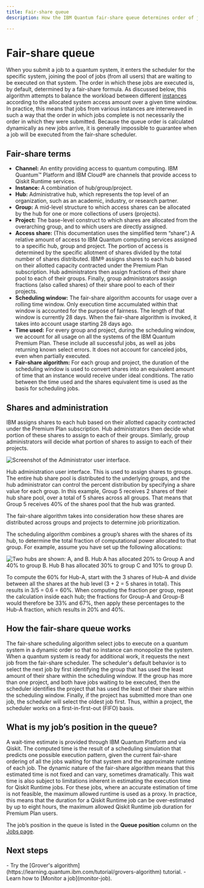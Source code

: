 ```yaml
---
title: Fair-share queue
description: How the IBM Quantum fair-share queue determines order of jobs submitted to quantum systems

---
```


# Fair-share queue

When you submit a job to a quantum system, it enters the scheduler for the specific system, joining the pool of jobs (from all users) that are waiting to be executed on that system. The order in which these jobs are executed is, by default, determined by a fair-share formula. As discussed below, this algorithm attempts to balance the workload between different [instances](instances) according to the allocated system access amount over a given time window. In practice, this means that jobs from various instances are interweaved in such a way that the order in which jobs complete is not necessarily the order in which they were submitted. Because the queue order is calculated dynamically as new jobs arrive, it is generally impossible to guarantee when a job will be executed from the fair-share scheduler.

## Fair-share terms

*   **Channel:** An entity providing access to quantum computing. IBM Quantum&trade; Platform and IBM Cloud&reg; are channels that provide access to Qiskit Runtime services.
*   **Instance:** A combination of hub/group/project.
*   **Hub:** Administrative hub, which represents the top level of an organization, such as an academic, industry, or research partner.
*   **Group:** A mid-level structure to which access shares can be allocated by the hub for one or more collections of users (projects).
*   **Project:** The base-level construct to which shares are allocated from the overarching group, and to which users are directly assigned.
*   **Access share:** (This documentation uses the simplified term “share”.) A relative amount of access to IBM Quantum computing services assigned to a specific hub, group and project. The portion of access is determined by the specific allotment of shares divided by the total number of shares distributed. IBM&reg; assigns shares to each hub based on their allotted capacity contracted under the Premium Plan subscription. Hub administrators then assign fractions of their share pool to each of their groups. Finally, group administrators assign fractions (also called shares) of their share pool to each of their projects.
*   **Scheduling window:** The fair-share algorithm accounts for usage over a rolling time window. Only execution time accumulated within that window is accounted for the purpose of fairness. The length of that window is currently 28 days. When the fair-share algorithm is invoked, it takes into account usage starting 28 days ago.
*   **Time used:** For every group and project, during the scheduling window, we account for all usage on all the systems of the IBM Quantum Premium Plan. These include all successful jobs, as well as jobs returning known select errors. It does not account for canceled jobs, even when partially executed.
*   **Fair-share algorithm:** For each group and project, the duration of the scheduling window is used to convert shares into an equivalent amount of time that an instance would receive under ideal conditions. The ratio between the time used and the shares equivalent time is used as the basis for scheduling jobs.

## Shares and administration

IBM assigns shares to each hub based on their allotted capacity contracted under the Premium Plan subscription. Hub administrators then decide what portion of these shares to assign to each of their groups. Similarly, group administrators will decide what portion of shares to assign to each of their projects.

![Screenshot of the Administrator user interface.](/images/migration/admin-UI1.png "Administrator user interface")

Hub administration user interface. This is used to assign shares to groups. The entire hub share pool is distributed to the underlying groups, and the hub administrator can control the percent distribution by specifying a share value for each group. In this example, Group 5 receives 2 shares of their hub share pool, over a total of 5 shares across all groups. That means that Group 5 receives 40% of the shares pool that the hub was granted.

The fair-share algorithm takes into consideration how these shares are distributed across groups and projects to determine job prioritization.

The scheduling algorithm combines a group’s shares with the shares of its hub, to determine the total fraction of computational power allocated to that group. For example, assume you have set up the following allocations: 

![Two hubs are shown: A, and B.  Hub A has allocated 20% to Group A and 40% to group B.  Hub B has allocated 30% to group C and 10% to group D.](/images/migration/allocation.png "Allocation example")

To compute the 60% for Hub-A, start with the 3 shares of Hub-A and divide between all the shares at the hub level (3 + 2 = 5 shares in total). This results in 3/5 = 0.6 = 60%. When computing the fraction per group, repeat the calculation inside each hub; the fractions for Group-A and Group-B would therefore be 33% and 67%, then apply these percentages to the Hub-A fraction, which results in 20% and 40%.

## How the fair-share queue works

The fair-share scheduling algorithm select jobs to execute on a quantum system in a dynamic order so that no instance can monopolize the system. When a quantum system is ready for additional work, it requests the next job from the fair-share scheduler. The scheduler's default behavior is to select the next job by first identifying the group that has used the least amount of their share within the scheduling window. If the group has more than one project, and both have jobs waiting to be executed, then the scheduler identifies the project that has used the least of their share within the scheduling window. Finally, if the project has submitted more than one job, the scheduler will select the oldest job first. Thus, within a project, the scheduler works on a first-in-first-out (FIFO) basis.

## What is my job’s position in the queue?

A wait-time estimate is provided through IBM Quantum Platform and via Qiskit. The computed time is the result of a scheduling simulation that predicts one possible execution pattern, given the current fair-share ordering of all the jobs waiting for that system and the approximate runtime of each job. The dynamic nature of the fair-share algorithm means that this estimated time is not fixed and can vary, sometimes dramatically. This wait time is also subject to limitations inherent in estimating the execution time for Qiskit Runtime jobs. For these jobs, where an accurate estimation of time is not feasible, the maximum allowed runtime is used as a proxy. In practice, this means that the duration for a Qiskit Runtime job can be over-estimated by up to eight hours, the maximum allowed Qiskit Runtime job duration for Premium Plan users.

The job’s position in the queue is listed in the **Queue position** column on the [Jobs page](https://quantum.ibm.com/jobs).

## Next steps

<Admonition type="tip" title="Recommendations">
    - Try the [Grover's algorithm](https://learning.quantum.ibm.com/tutorial/grovers-algorithm) tutorial.
    - Learn how to [Monitor a job](monitor-job).
</Admonition>